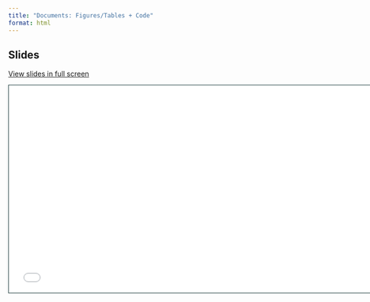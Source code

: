 ```yaml
---
title: "Documents: Figures/Tables + Code"
format: html
---
```


## Slides

[View slides in full screen](3-figures-tables-code.qmd)

```{=html}
<iframe class="slide-deck" src="3-figures-tables-code.html" height="420" width="747" style="border: 1px solid #123233;"></iframe>
```

